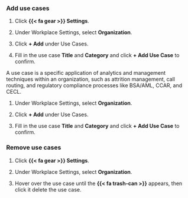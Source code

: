 ### Add use cases

:::: {.content-visible unless-format="revealjs"}
1. Click **{{< fa gear >}} Settings**. 

1. Under Workplace Settings, select **Organization**.

1. Click **+ Add** under Use Cases.

1. Fill in the use case **Title** and **Category** and click **+ Add Use Case** to confirm.

::::

:::: {.content-hidden unless-format="revealjs"}
A use case is a specific application of analytics and management techniques within an organization, such as attrition management, call routing, and regulatory compliance processes like BSA/AML, CCAR, and CECL.

1. Under Workplace Settings, select **Organization**.

1. Click **+ Add** under Use Cases.

1. Fill in the use case **Title** and **Category** and click **+ Add Use Case** to confirm.
::::

:::: {.content-visible unless-format="revealjs"}
### Remove use cases
1. Click **{{< fa gear >}} Settings**. 

1. Under Workplace Settings, select **Organization**.

1. Hover over the use case until the **{{< fa trash-can >}}** appears, then click it delete the use case.
::::